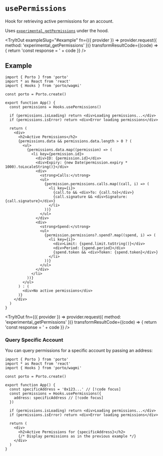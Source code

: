
# `usePermissions`

Hook for retrieving active permissions for an account.

Uses [`experimental_getPermissions`](/sdk/rpc/experimental_getPermissions) under the hood.

<TryItOut
  exampleSlug="#example"
  fn={({ provider }) => provider.request({ method: 'experimental_getPermissions' })}
  transformResultCode={(code) => {
    return 'const response = ' + code
  }}
/>

## Example

```tsx twoslash
import { Porto } from 'porto'
import * as React from 'react'
import { Hooks } from 'porto/wagmi'

const porto = Porto.create()

export function App() {
  const permissions = Hooks.usePermissions()

  if (permissions.isLoading) return <div>Loading permissions...</div>
  if (permissions.isError) return <div>Error loading permissions</div>

  return (
    <div>
      <h2>Active Permissions</h2>
      {permissions.data && permissions.data.length > 0 ? (
        <ul>
          {permissions.data.map((permission) => (
            <li key={permission.id}>
              <div>ID: {permission.id}</div>
              <div>Expiry: {new Date(permission.expiry * 1000).toLocaleString()}</div>
              <div>
                <strong>Calls:</strong>
                <ul>
                  {permission.permissions.calls.map((call, i) => (
                    <li key={i}>
                      {call.to && <div>To: {call.to}</div>}
                      {call.signature && <div>Signature: {call.signature}</div>}
                    </li>
                  ))}
                </ul>
              </div>
              <div>
                <strong>Spend:</strong>
                <ul>
                  {permission.permissions?.spend?.map((spend, i) => (
                    <li key={i}>
                      <div>Limit: {spend.limit.toString()}</div>
                      <div>Period: {spend.period}</div>
                      {spend.token && <div>Token: {spend.token}</div>}
                    </li>
                  ))}
                </ul>
              </div>
            </li>
          ))}
        </ul>
      ) : (
        <div>No active permissions</div>
      )}
    </div>
  )
}
```

<TryItOut
  fn={({ provider }) => provider.request({ method: 'experimental_getPermissions' })}
  transformResultCode={(code) => {
    return 'const response = ' + code
  }}
/>

### Query Specific Account

You can query permissions for a specific account by passing an address:

```tsx twoslash
import { Porto } from 'porto'
import * as React from 'react'
import { Hooks } from 'porto/wagmi'

const porto = Porto.create()

export function App() {
  const specificAddress = '0x123...' // [!code focus]
  const permissions = Hooks.usePermissions({
    address: specificAddress // [!code focus]
  })

  if (permissions.isLoading) return <div>Loading permissions...</div>
  if (permissions.isError) return <div>Error loading permissions</div>

  return (
    <div>
      <h2>Active Permissions for {specificAddress}</h2>
      {/* Display permissions as in the previous example */}
    </div>
  )
}
```